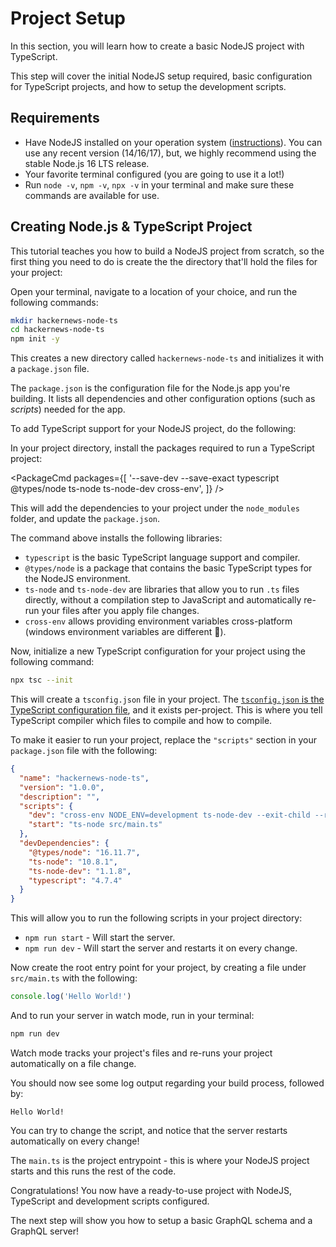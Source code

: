 
# Project Setup

In this section, you will learn how to create a basic NodeJS project with TypeScript.

This step will cover the initial NodeJS setup required, basic configuration for TypeScript projects, and how to setup the development scripts.

## Requirements

- Have NodeJS installed on your operation system ([instructions](https://nodejs.org/en/download/package-manager/)). You can use any recent version (14/16/17), but, we highly recommend using the stable Node.js 16 LTS release.
- Your favorite terminal configured (you are going to use it a lot!)
- Run `node -v`, `npm -v`, `npx -v` in your terminal and make sure these commands are available for use.

## Creating Node.js & TypeScript Project

This tutorial teaches you how to build a NodeJS project from scratch, so the first thing you need to do is create the
the directory that'll hold the files for your project:

<Instruction>

Open your terminal, navigate to a location of your choice, and run the following commands:

```bash
mkdir hackernews-node-ts
cd hackernews-node-ts
npm init -y
```

</Instruction>

This creates a new directory called `hackernews-node-ts` and initializes it with a `package.json` file.

The `package.json` is the configuration file for the Node.js app you're building. It lists all dependencies and other configuration options (such as _scripts_) needed for the app.

To add TypeScript support for your NodeJS project, do the following:

<Instruction>

In your project directory, install the packages required to run a TypeScript project:

<PackageCmd
  packages={[
    '--save-dev --save-exact typescript @types/node ts-node ts-node-dev cross-env',
  ]}
/>

</Instruction>

This will add the dependencies to your project under the `node_modules` folder, and update the `package.json`.

The command above installs the following libraries:

- `typescript` is the basic TypeScript language support and compiler.
- `@types/node` is a package that contains the basic TypeScript types for the NodeJS environment.
- `ts-node` and `ts-node-dev` are libraries that allow you to run `.ts` files directly, without a compilation step to JavaScript and automatically re-run your files after you apply file changes.
- `cross-env` allows providing environment variables cross-platform (windows environment variables are different 🤷).

<Instruction>

Now, initialize a new TypeScript configuration for your project using the following command:

```bash
npx tsc --init
```

</Instruction>

This will create a `tsconfig.json` file in your project. The [`tsconfig.json` is the TypeScript configuration file](https://www.typescriptlang.org/docs/handbook/tsconfig-json.html), and it exists per-project. This is where you tell TypeScript compiler which files to compile and how to compile.

<Instruction>

To make it easier to run your project, replace the `"scripts"` section in your `package.json` file with the following:

```json filename="package.json"
{
  "name": "hackernews-node-ts",
  "version": "1.0.0",
  "description": "",
  "scripts": {
    "dev": "cross-env NODE_ENV=development ts-node-dev --exit-child --respawn src/main.ts",
    "start": "ts-node src/main.ts"
  },
  "devDependencies": {
    "@types/node": "16.11.7",
    "ts-node": "10.8.1",
    "ts-node-dev": "1.1.8",
    "typescript": "4.7.4"
  }
}
```

</Instruction>

This will allow you to run the following scripts in your project directory:

- `npm run start` - Will start the server.
- `npm run dev` - Will start the server and restarts it on every change.

<Instruction>

Now create the root entry point for your project, by creating a file under `src/main.ts` with the following:

```ts filename="main.ts"
console.log('Hello World!')
```

</Instruction>

And to run your server in watch mode, run in your terminal:

```bash
npm run dev
```

<Callout type="info">
  Watch mode tracks your project's files and re-runs your project automatically
  on a file change.
</Callout>

You should now see some log output regarding your build process, followed by:

```
Hello World!
```

<Callout type="info">
  You can try to change the script, and notice that the server restarts
  automatically on every change!
</Callout>

The `main.ts` is the project entrypoint - this is where your NodeJS project starts and this runs the rest of the code.

Congratulations! You now have a ready-to-use project with NodeJS, TypeScript and development scripts configured.

The next step will show you how to setup a basic GraphQL schema and a GraphQL server!
